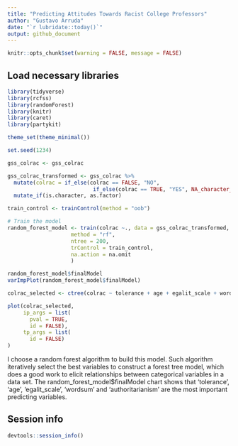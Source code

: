 ```yaml
---
title: "Predicting Attitudes Towards Racist College Professors"
author: "Gustavo Arruda"
date: "`r lubridate::today()`"
output: github_document
---
```


```r
knitr::opts_chunk$set(warning = FALSE, message = FALSE) 
```

## Load necessary libraries

```r
library(tidyverse)
library(rcfss)
library(randomForest)
library(knitr)
library(caret)
library(partykit)

theme_set(theme_minimal())

set.seed(1234)
```

```r
gss_colrac <- gss_colrac

gss_colrac_transformed <- gss_colrac %>%
  mutate(colrac = if_else(colrac == FALSE, "NO",
                           if_else(colrac == TRUE, "YES", NA_character_))) %>%
  mutate_if(is.character, as.factor)

train_control <- trainControl(method = "oob")

# Train the model
random_forest_model <- train(colrac ~., data = gss_colrac_transformed,
                    method = "rf", 
                    ntree = 200,
                    trControl = train_control,
                    na.action = na.omit
                    )

random_forest_model$finalModel
varImpPlot(random_forest_model$finalModel)

colrac_selected <- ctree(colrac ~ tolerance + age + egalit_scale + wordsum + authoritarianism, data = gss_colrac_transformed)

plot(colrac_selected,
     ip_args = list(
       pval = TRUE,
       id = FALSE),
     tp_args = list(
       id = FALSE)
)

```

I choose a random forest algorithm to build this model. Such algorithm iteratively select the best variables to construct a forest tree model, which does a good work to elicit relationships between categorical variables in a data set. The random_forest_model$finalModel chart shows that 'tolerance', 'age', 'egalit_scale', 'wordsum' and 'authoritarianism' are the most important predicting variables.


## Session info

```r
devtools::session_info()
```

